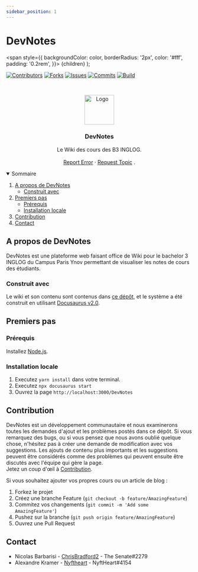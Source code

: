 ```yaml
---
sidebar_position: 1
---
```


# DevNotes

  <span
    style={{
      backgroundColor: color,
      borderRadius: '2px',
      color: '#fff',
      padding: '0.2rem',
    }}>
    {children}
  </span>
);

[![Contributors][contributors-shield]][contributors-url]
[![Forks][forks-shield]][forks-url]
[![Issues][issues-shield]][issues-url]
[![Commits][commit-shield]][commit-url]
[![Build][build-shield]][build-url]

<!-- PROJECT LOGO -->
<br />
<p align="center">
    <img src="https://raw.githubusercontent.com/ChrisBradford2/DevNotes/dev/static/img/devnotes.png" alt="Logo" width="80" height="80" fill="#ffffff"/>

  <h3 align="center">DevNotes</h3>

  <p align="center">
    Le Wiki des cours des B3 INGLOG.
    <br />
    <br />
    <a href="https://github.com/ChrisBradford2/DevNotes/issues">Report Error</a>
    ·
    <a href="https://github.com/ChrisBradford2/DevNotes/issues">Request Topic</a>
    .
  </p>
</p>

<!-- TABLE OF CONTENTS -->
<details open="open">
  <summary>Sommaire</summary>
  <ol>
    <li>
      <a href="#a-propos-de-devnotes">A propos de DevNotes</a>
      <ul>
        <li><a href="#construit-avec">Construit avec</a></li>
      </ul>
    </li>
    <li>
      <a href="#premiers-pas">Premiers pas</a>
      <ul>
        <li><a href="#prérequis">Prérequis</a></li>
        <li><a href="#installation-locale">Installation locale</a></li>
      </ul>
    </li>
    <li><a href="#contribution">Contribution</a></li>
    <li><a href="#contact">Contact</a></li>
  </ol>
</details>

<!-- MENU STRUCTURE - CONTENT CREATION IN PROGRESS -->

<!--## Menu Structure - Content creation in progress - ASK FOR YOUR HELP!

Please feel free to contribute to any of the available pages. This is the current state of progress:

In this document all current Menu pages are marked with current progress status. You can choose the page you would like to contribute and get linked directly to the editable .md file in our Repo here:

https://www.notion.so/iotafoundation/Contribute-to-the-DevNotes-698e95b0bac8469d897fd13cf49574b3

Please mark the page you work on "in progress"-->

<!-- ABOUT THE PROJECT -->

## A propos de DevNotes

DevNotes est une plateforme web faisant office de Wiki pour le bachelor 3 INGLOG du Campus Paris Ynov permettant de visualiser les notes de cours des étudiants.

### Construit avec

Le wiki et son contenu sont contenus dans [ce dépôt](https://github.com/ChrisBradford2/DevNotes), et le système a été construit en utilisant [Docusaurus v2.0](https://docusaurus.io/).

<!-- GETTING STARTED -->

## Premiers pas

### Prérequis

Installez [Node.js](https://nodejs.org/en/download/).

### Installation locale

1. Executez `yarn install` dans votre terminal.
2. Executez `npx docusaurus start`
3. Ouvrez la page `http://localhost:3000/DevNotes`

<!-- CONTRIBUTING -->

## Contribution

DevNotes est un développement communautaire et nous examinerons toutes les demandes d'ajout et les problèmes postés dans ce dépôt. Si vous remarquez des bugs, ou si vous pensez que nous avons oublié quelque chose, n'hésitez pas à créer une demande de modification avec vos suggestions. Les ajouts de contenu plus importants et les suggestions peuvent être considérés comme des problèmes qui peuvent ensuite être discutés avec l'équipe qui gère la page.  
Jetez un coup d'œil à [Contribution](/contrib).

Si vous souhaitez ajouter vos propres cours ou un article de blog :
1. Forkez le projet
2. Créez une branche Feature (`git checkout -b feature/AmazingFeature`)
3. Commitez vos changements (`git commit -m 'Add some AmazingFeature'`)
4. Pushez sur la branche (`git push origin feature/AmazingFeature`)
5. Ouvrez une Pull Request

<!-- CONTACT -->

## Contact

- Nicolas Barbarisi - [ChrisBradford2](https://github.com/ChrisBradford2/) - <Highlight color="#5865F2">The Senate#2279</Highlight>
- Alexandre Kramer - [Nyftheart](https://github.com/Nyftheart) - <Highlight color="#5865F2">NyftHeart#4154</Highlight>

<!-- MARKDOWN LINKS & IMAGES -->
<!-- https://www.markdownguide.org/basic-syntax/#reference-style-links -->

[contributors-shield]: https://img.shields.io/github/contributors/ChrisBradford2/DevNotes.svg?style=for-the-badge
[contributors-url]: https://github.com/ChrisBradford2/DevNotes/graphs/contributors
[forks-shield]: https://img.shields.io/github/forks/ChrisBradford2/DevNotes.svg?style=for-the-badge
[forks-url]: https://github.com/ChrisBradford2/DevNotes/network/members
[stars-shield]: https://img.shields.io/github/stars/ChrisBradford2/DevNotes.svg?style=for-the-badge
[stars-url]: https://github.com/ChrisBradford2/DevNotes/stargazers
[issues-shield]: https://img.shields.io/github/issues/ChrisBradford2/DevNotes.svg?style=for-the-badge
[issues-url]: https://github.com/ChrisBradford2/DevNotes/issues
[build-shield]: https://img.shields.io/travis/com/ChrisBradford2/DevNotes/dev?style=for-the-badge
[build-url]: https://app.travis-ci.com/github/ChrisBradford2/DevNotes
[licence-shield]: https://img.shields.io/github/license/ChrisBradford2/DevNotes?style=for-the-badge
[website-shield]: https://img.shields.io/website?down_color=red&down_message=down&style=for-the-badge&url=https%3A%2F%2Fchrisbradford2.github.io%2FDevNotes%2F
[milestones]: https://img.shields.io/github/milestones/progress-percent/ChrisBradford2/DevNotes/1?style=for-the-badge
[commit-shield]: https://img.shields.io/github/commit-activity/m/ChrisBradford2/DevNotes?style=for-the-badge
[commit-url]: https://github.com/ChrisBradford2/DevNotes/commits/
